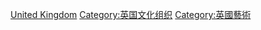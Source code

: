[[Category:欧洲各国艺术组织|United Kingdom]]
[[Category:英国文化组织|Category:英国文化组织]]
[[Category:英國藝術|Category:英國藝術]]